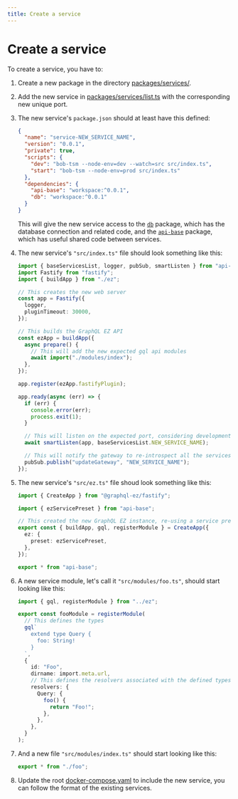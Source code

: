 ```yaml
---
title: Create a service
---
```


# Create a service

To create a service, you have to:

1. Create a new package in the directory [packages/services/](https://github.com/PabloSzx/learner-model-gql/tree/main/packages/services).
2. Add the new service in [packages/services/list.ts](https://github.com/PabloSzx/learner-model-gql/blob/main/packages/services/list.ts) with the corresponding new unique port.
3. The new service's `package.json` should at least have this defined:

   ```json
   {
     "name": "service-NEW_SERVICE_NAME",
     "version": "0.0.1",
     "private": true,
     "scripts": {
       "dev": "bob-tsm --node-env=dev --watch=src src/index.ts",
       "start": "bob-tsm --node-env=prod src/index.ts"
     },
     "dependencies": {
       "api-base": "workspace:^0.0.1",
       "db": "workspace:^0.0.1"
     }
   }
   ```

   This will give the new service access to the [`db`](https://github.com/PabloSzx/learner-model-gql/tree/main/packages/db) package,
   which has the database connection and related code, and the [`api-base`](https://github.com/PabloSzx/learner-model-gql/tree/main/packages/api-base) package, which has useful shared code between services.

4. The new service's `"src/index.ts"` file should look something like this:

   ```ts
   import { baseServicesList, logger, pubSub, smartListen } from "api-base";
   import Fastify from "fastify";
   import { buildApp } from "./ez";

   // This creates the new web server
   const app = Fastify({
     logger,
     pluginTimeout: 30000,
   });

   // This builds the GraphQL EZ API
   const ezApp = buildApp({
     async prepare() {
       // This will add the new expected gql api modules
       await import("./modules/index");
     },
   });

   app.register(ezApp.fastifyPlugin);

   app.ready(async (err) => {
     if (err) {
       console.error(err);
       process.exit(1);
     }

     // This will listen on the expected port, considering development mode and environment variables.
     await smartListen(app, baseServicesList.NEW_SERVICE_NAME);

     // This will notify the gateway to re-introspect all the services, and detect possible changes
     pubSub.publish("updateGateway", "NEW_SERVICE_NAME");
   });
   ```

5. The new service's `"src/ez.ts"` file shoud look something like this:

   ```ts
   import { CreateApp } from "@graphql-ez/fastify";

   import { ezServicePreset } from "api-base";

   // This created the new GraphQL EZ instance, re-using a service preset with tools like GraphQL Codegen, GraphQL Altair and GraphQL Voyager
   export const { buildApp, gql, registerModule } = CreateApp({
     ez: {
       preset: ezServicePreset,
     },
   });

   export * from "api-base";
   ```

6. A new service module, let's call it `"src/modules/foo.ts"`, should start looking like this:

   ```ts
   import { gql, registerModule } from "../ez";

   export const fooModule = registerModule(
     // This defines the types
     gql`
       extend type Query {
         foo: String!
       }
     `,
     {
       id: "Foo",
       dirname: import.meta.url,
       // This defines the resolvers associated with the defined types
       resolvers: {
         Query: {
           foo() {
             return "Foo!";
           },
         },
       },
     }
   );
   ```

7. And a new file `"src/modules/index.ts"` should start looking like this:

   ```ts
   export * from "./foo";
   ```

8. Update the root [docker-compose.yaml](https://github.com/PabloSzx/learner-model-gql/blob/main/docker-compose.yml) to include the new service, you can follow the format of the existing services.

